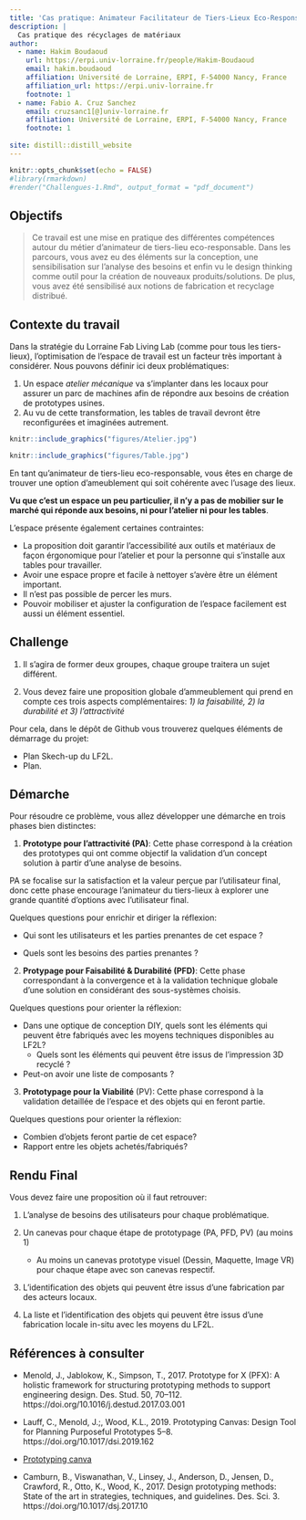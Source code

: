 ```yaml
---
title: 'Cas pratique: Animateur Facilitateur de Tiers-Lieux Eco-Responsables'
description: |
  Cas pratique des récyclages de matériaux
author:
  - name: Hakim Boudaoud
    url: https://erpi.univ-lorraine.fr/people/Hakim-Boudaoud
    email: hakim.boudaoud
    affiliation: Université de Lorraine, ERPI, F-54000 Nancy, France
    affiliation_url: https://erpi.univ-lorraine.fr
    footnote: 1
  - name: Fabio A. Cruz Sanchez
    email: cruzsanc1[@]univ-lorraine.fr
    affiliation: Université de Lorraine, ERPI, F-54000 Nancy, France
    footnote: 1
  
site: distill::distill_website
---
```


```r
knitr::opts_chunk$set(echo = FALSE)
#library(rmarkdown)
#render("Challengues-1.Rmd", output_format = "pdf_document")


```


\thispagestyle{fancy}

## Objectifs 

> Ce travail est une mise en pratique des différentes compétences autour du métier d'animateur de tiers-lieu eco-responsable.
Dans les parcours, vous avez eu des éléments sur la conception, une sensibilisation sur l'analyse des besoins et enfin vu le design thinking comme outil pour la création de nouveaux produits/solutions.
De plus, vous avez été sensibilisé aux notions de fabrication et recyclage distribué.


## Contexte du travail

Dans la stratégie du Lorraine Fab Living Lab (comme pour tous les tiers- lieux), l'optimisation de l'espace de travail est un facteur très important à considérer.
Nous pouvons définir ici deux problématiques:


1. Un espace *atelier mécanique* va s'implanter dans les locaux pour assurer un parc de machines afin de répondre aux besoins de création de prototypes usines.
2. Au vu de cette transformation, les tables de travail devront être reconfigurées et imaginées autrement. 

```r
knitr::include_graphics("figures/Atelier.jpg")
```


```r
knitr::include_graphics("figures/Table.jpg")

```

En tant qu'animateur de tiers-lieu eco-responsable, vous êtes en charge de trouver une option d'ameublement qui soit cohérente avec l'usage des lieux.  

**Vu que c'est un espace un peu particulier, il n'y a pas de mobilier sur le marché qui réponde aux besoins, ni pour l'atelier ni pour les tables**. 


L'espace présente également certaines contraintes:

- La proposition doit garantir l'accessibilité aux outils et matériaux de façon érgonomique pour l'atelier et pour la personne qui s'installe aux tables pour travailler.
- Avoir une espace propre et facile à nettoyer s'avère être un élément important.
- Il n'est pas possible de percer les murs. 
- Pouvoir mobiliser et ajuster la configuration de l'espace facilement est aussi un élément essentiel.



## Challenge

1. Il s'agira de former deux groupes, chaque groupe traitera un sujet différent.

2. Vous devez faire une proposition globale d'ammeublement qui prend en compte ces trois aspects complémentaires: *1) la faisabilité, 2) la durabilité et 3) l'attractivité*

Pour cela, dans le dépôt de Github vous trouverez quelques éléments de démarrage du projet:

- Plan Skech-up du LF2L.
- Plan.



## Démarche

Pour résoudre ce problème, vous allez développer une démarche en trois phases bien distinctes:

1. **Prototype pour l'attractivité (PA)**: Cette phase correspond à la création des prototypes qui ont comme objectif la validation d'un concept solution à partir d'une analyse de besoins.

PA se focalise sur la satisfaction et la valeur perçue par l'utilisateur final, donc cette phase encourage l'animateur du tiers-lieux à explorer une grande quantité d'options avec l'utilisateur final. 

Quelques questions pour enrichir et diriger la réflexion: 

- Qui sont les utilisateurs et les parties prenantes de cet espace ? 

- Quels sont les besoins des parties prenantes ?


2. **Protypage pour Faisabilité & Durabilité (PFD)**: Cette phase correspondant à la convergence et à la validation technique globale d'une solution en considérant des sous-systèmes choisis.


Quelques questions pour orienter la réflexion: 

- Dans une optique de conception DIY, quels sont les éléments qui peuvent être fabriqués avec les moyens techniques disponibles au LF2L?
  - Quels sont les éléments qui peuvent être issus de l'impression 3D recyclé ?

- Peut-on avoir une liste de composants ?


3. **Prototypage pour la Viabilité** (PV): Cette phase correspond à la validation detaillée de l'espace et des objets qui en feront partie.

Quelques questions pour orienter la réflexion: 

- Combien d'objets feront partie de cet espace?
- Rapport entre les objets achetés/fabriqués?


## Rendu Final

Vous devez faire une proposition où il faut retrouver:

1. L'analyse de besoins des utilisateurs pour chaque problématique. 

2. Un canevas pour chaque étape de prototypage (PA, PFD, PV) (au moins 1)

    - Au moins un canevas prototype visuel (Dessin, Maquette, Image VR) pour chaque étape avec son canevas respectif.

3. L'identification des objets qui peuvent être issus d'une fabrication par des acteurs locaux. 

5. La liste et l'identification des objets qui peuvent être issus d'une fabrication locale in-situ avec les moyens du LF2L. 


## Références à consulter

- Menold, J., Jablokow, K., Simpson, T., 2017. Prototype for X (PFX): A holistic framework for structuring prototyping methods to support engineering design. Des. Stud. 50, 70–112. https://doi.org/10.1016/j.destud.2017.03.001

- Lauff, C., Menold, J.;, Wood, K.L., 2019. Prototyping Canvas: Design Tool for Planning Purposeful Prototypes 5–8. https://doi.org/10.1017/dsi.2019.162

- [Prototyping canva](https://www.dimodules.com/prototypingcanvas)

- Camburn, B., Viswanathan, V., Linsey, J., Anderson, D., Jensen, D., Crawford, R., Otto, K., Wood, K., 2017. Design prototyping methods: State of the art in strategies, techniques, and guidelines. Des. Sci. 3. https://doi.org/10.1017/dsj.2017.10


